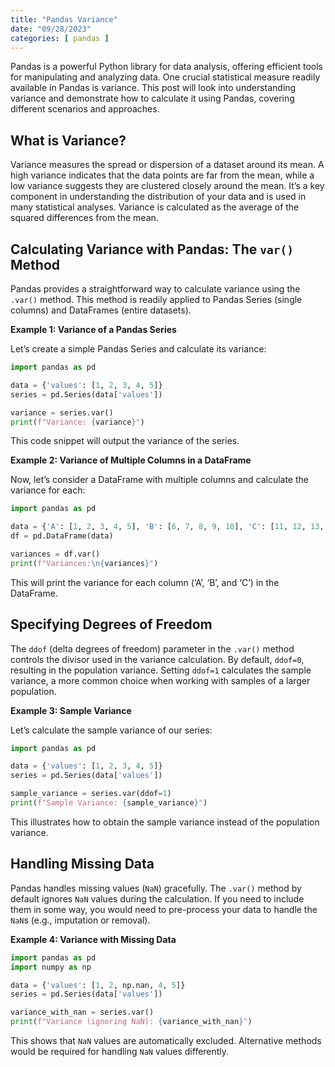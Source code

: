 ```yaml
---
title: "Pandas Variance"
date: "09/28/2023"
categories: [ pandas ]
---
```



Pandas is a powerful Python library for data analysis, offering efficient tools for manipulating and analyzing data. One crucial statistical measure readily available in Pandas is variance.  This post will look into understanding variance and demonstrate how to calculate it using Pandas, covering different scenarios and approaches.

## What is Variance?

Variance measures the spread or dispersion of a dataset around its mean.  A high variance indicates that the data points are far from the mean, while a low variance suggests they are clustered closely around the mean.  It's a key component in understanding the distribution of your data and is used in many statistical analyses.  Variance is calculated as the average of the squared differences from the mean.

## Calculating Variance with Pandas:  The `var()` Method

Pandas provides a straightforward way to calculate variance using the `.var()` method. This method is readily applied to Pandas Series (single columns) and DataFrames (entire datasets).

**Example 1: Variance of a Pandas Series**

Let's create a simple Pandas Series and calculate its variance:

```python
import pandas as pd

data = {'values': [1, 2, 3, 4, 5]}
series = pd.Series(data['values'])

variance = series.var()
print(f"Variance: {variance}")
```

This code snippet will output the variance of the series.


**Example 2: Variance of Multiple Columns in a DataFrame**

Now, let's consider a DataFrame with multiple columns and calculate the variance for each:

```python
import pandas as pd

data = {'A': [1, 2, 3, 4, 5], 'B': [6, 7, 8, 9, 10], 'C': [11, 12, 13, 14, 15]}
df = pd.DataFrame(data)

variances = df.var()
print(f"Variances:\n{variances}")
```

This will print the variance for each column ('A', 'B', and 'C') in the DataFrame.

## Specifying Degrees of Freedom

The `ddof` (delta degrees of freedom) parameter in the `.var()` method controls the divisor used in the variance calculation.  By default, `ddof=0`, resulting in the population variance. Setting `ddof=1` calculates the sample variance, a more common choice when working with samples of a larger population.

**Example 3: Sample Variance**

Let's calculate the sample variance of our series:


```python
import pandas as pd

data = {'values': [1, 2, 3, 4, 5]}
series = pd.Series(data['values'])

sample_variance = series.var(ddof=1)
print(f"Sample Variance: {sample_variance}")

```

This illustrates how to obtain the sample variance instead of the population variance.


## Handling Missing Data

Pandas handles missing values (`NaN`) gracefully.  The `.var()` method by default ignores `NaN` values during the calculation.  If you need to include them in some way, you would need to pre-process your data to handle the `NaN`s (e.g., imputation or removal).


**Example 4: Variance with Missing Data**

```python
import pandas as pd
import numpy as np

data = {'values': [1, 2, np.nan, 4, 5]}
series = pd.Series(data['values'])

variance_with_nan = series.var()
print(f"Variance (ignoring NaN): {variance_with_nan}")
```

This shows that `NaN` values are automatically excluded.  Alternative methods would be required for handling `NaN` values differently.


